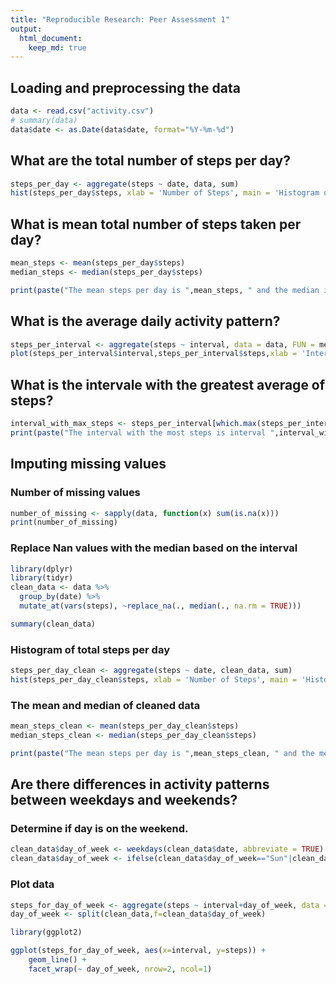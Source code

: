 ```yaml
---
title: "Reproducible Research: Peer Assessment 1"
output: 
  html_document:
    keep_md: true
---
```



## Loading and preprocessing the data

```r
data <- read.csv("activity.csv")
# summary(data)
data$date <- as.Date(data$date, format="%Y-%m-%d")
```

## What are the total number of steps per day?
```r
steps_per_day <- aggregate(steps ~ date, data, sum)
hist(steps_per_day$steps, xlab = 'Number of Steps', main = 'Histogram of Total Number of Steps per Day')
```

## What is mean total number of steps taken per day?

```r
mean_steps <- mean(steps_per_day$steps)
median_steps <- median(steps_per_day$steps)

print(paste("The mean steps per day is ",mean_steps, " and the median is ", median_steps,".", sep = ""))

```

## What is the average daily activity pattern?
```r
steps_per_interval <- aggregate(steps ~ interval, data = data, FUN = mean, na.rm = TRUE)
plot(steps_per_interval$interval,steps_per_interval$steps,xlab = 'Interval',type = "l")
```


## What is the intervale with the greatest average of steps?
```r
interval_with_max_steps <- steps_per_interval[which.max(steps_per_interval[,2]),1]
print(paste("The interval with the most steps is interval ",interval_with_max_steps,'.',sep = ''))
```
## Imputing missing values
### Number of missing values
```r
number_of_missing <- sapply(data, function(x) sum(is.na(x)))
print(number_of_missing)
```

### Replace Nan values with the median based on the interval
```r

library(dplyr)
library(tidyr)
clean_data <- data %>% 
  group_by(date) %>% 
  mutate_at(vars(steps), ~replace_na(., median(., na.rm = TRUE)))

summary(clean_data)
```
### Histogram of total steps per day
```r
steps_per_day_clean <- aggregate(steps ~ date, clean_data, sum)
hist(steps_per_day_clean$steps, xlab = 'Number of Steps', main = 'Histogram of Total Number of Steps per Day')
```

### The mean and median of cleaned data
```r
mean_steps_clean <- mean(steps_per_day_clean$steps)
median_steps_clean <- median(steps_per_day_clean$steps)

print(paste("The mean steps per day is ",mean_steps_clean, " and the median is ", median_steps_clean,".", sep = ""))

```

## Are there differences in activity patterns between weekdays and weekends?
### Determine if day is on the weekend.
```r
clean_data$day_of_week <- weekdays(clean_data$date, abbreviate = TRUE)
clean_data$day_of_week <- ifelse(clean_data$day_of_week=="Sun"|clean_data$day_of_week=="Sat","Weekend","Weekday")
```
### Plot data

```r
steps_for_day_of_week <- aggregate(steps ~ interval+day_of_week, data = clean_data, FUN = mean, na.rm = TRUE)
day_of_week <- split(clean_data,f=clean_data$day_of_week) 

library(ggplot2)

ggplot(steps_for_day_of_week, aes(x=interval, y=steps)) +
    geom_line() +
    facet_wrap(~ day_of_week, nrow=2, ncol=1)
```

